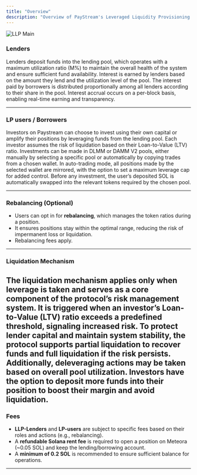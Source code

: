 ```yaml
---
title: "Overview"
description: "Overview of PayStream's Leveraged Liquidity Provisioning (LLP) system."
---
```


![LLP Main](./images/llp-main.png)


### Lenders


Lenders deposit funds into the lending pool, which operates with a maximum utilization ratio (M%) to maintain the overall health of the system and ensure sufficient fund availability. Interest is earned by lenders based on the amount they lend and the utilization level of the pool. The interest paid by borrowers is distributed proportionally among all lenders according to their share in the pool. Interest accrual occurs on a per-block basis, enabling real-time earning and transparency.

---

### LP users / Borrowers

Investors on Paystream can choose to invest using their own capital or amplify their positions by leveraging funds from the lending pool. Each investor assumes the risk of liquidation based on their Loan-to-Value (LTV) ratio. Investments can be made in DLMM or DAMM V2 pools, either manually by selecting a specific pool or automatically by copying trades from a chosen wallet. In auto-trading mode, all positions made by the selected wallet are mirrored, with the option to set a maximum leverage cap for added control. Before any investment, the user’s deposited SOL is automatically swapped into the relevant tokens required by the chosen pool.

---

### **Rebalancing (Optional)**

- Users can opt in for **rebalancing**, which manages the token ratios during a position.
- It ensures positions stay within the optimal range, reducing the risk of impermanent loss or liquidation.
- Rebalancing fees apply.

---

### **Liquidation Mechanism**

The liquidation mechanism  applies only when leverage is taken and serves as a core component of the protocol’s risk management system. It is triggered when an investor’s Loan-to-Value (LTV) ratio exceeds a predefined threshold, signaling increased risk. To protect lender capital and maintain system stability, the protocol supports partial liquidation to recover funds and full liquidation if the risk persists. Additionally, deleveraging actions may be taken based on overall pool utilization. Investors have the option to deposit more funds into their position to boost their margin and avoid liquidation.
---

### **Fees**

- **LLP-Lenders** and **LP-users** are subject to specific fees based on their roles and actions (e.g., rebalancing).
- A **refundable Solana rent fee** is required to open a position on Meteora (~0.05 SOL) and keep the lending/borrowing account.
- A **minimum of 0.2 SOL** is recommended to ensure sufficient balance for operations.

---
